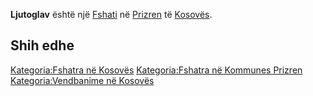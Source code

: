 {{Fshat në Kosovës
 | Emri                = Ljutoglav
 | EmriAlt                = Ljutoglav,Ljutoglava,Ljutogllave,Ljutogllavë,Ljutogllov,Lutan,Lutogllave,Lutogllavë,Љутоглав
 | Emri (Rasa dhanore) = 
 | Figura              = 
 | Shteti              = Kosovës
 | Komuna              = Prizren
 | Kodi postar         = 
 | Sipërfaqja          = 

 | Popullsia           = 

 | Regj. i popullsisë  = 
 | Dend. e popullsisë  = 
 | Faqja zyrtare       = 
 <!--- Koordinatat ----> 
 | Gjerësia            = 42.27583
 | Gjatësia            = 20.78639
 | Lartësia            = 
}}
'''Ljutoglav''' është një [[Fshati]] në [[Prizren]] të [[Kosovës]].

<!-- == Gjeografia == -->
<!-- == Historia == -->
<!-- == Demografia == -->
== Shih edhe ==
{{Komuna Prizren}}
{{Kosovo-Administrata-Cung}}

[[Kategoria:Fshatra në Kosovës]]
[[Kategoria:Fshatra në Kommunes Prizren]]
[[Kategoria:Vendbanime në Kosovës]]